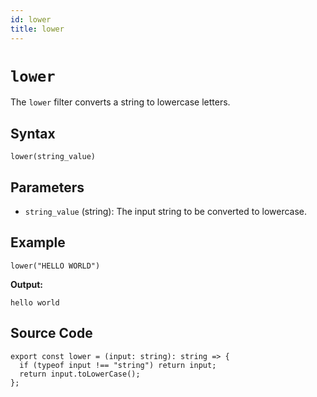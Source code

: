 ```yaml
---
id: lower
title: lower
---
```


# `lower`

The `lower` filter converts a string to lowercase letters.

## Syntax

```template
lower(string_value)
```

## Parameters

- `string_value` (string): The input string to be converted to lowercase.

## Example

```template
lower("HELLO WORLD")
```

**Output:**

```
hello world
```

## Source Code

```tsx
export const lower = (input: string): string => {
  if (typeof input !== "string") return input;
  return input.toLowerCase();
};
```
